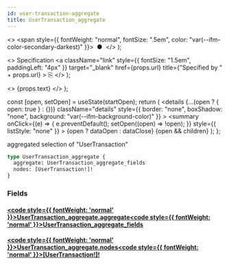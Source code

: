 ```yaml
---
id: user-transaction-aggregate
title: UserTransaction_aggregate
---
```


<head>
  <meta content="noindex" name="robots" />
  <meta charset="utf-8" />
</head>

  <>
    <span style={{ fontWeight: "normal", fontSize: ".5em", color: "var(--ifm-color-secondary-darkest)" }}>
      &nbsp;●&nbsp;
    </span>
  </>
);

  <>
    Specification
    <a
      className="link"
      style={{ fontSize: "1.5em", paddingLeft: "4px" }}
      target="_blank"
      href={props.url}
      title={"Specified by " + props.url}
    >
      ⎘
    </a>
  </>
);

  <>
    <span className={props.class}>{props.text}</span>
  </>
);


  const [open, setOpen] = useState(startOpen);
  return (
    <details
      {...(open ? { open: true } : {})}
      className="details"
      style={{ border: "none", boxShadow: "none", background: "var(--ifm-background-color)" }}
    >
      <summary
        onClick={(e) => {
          e.preventDefault();
          setOpen((open) => !open);
        }}
        style={{ listStyle: "none" }}
      >
        {open ? dataOpen : dataClose}
      </summary>
      {open && children}
    </details>
  );
};

aggregated selection of "UserTransaction"

```graphql
type UserTransaction_aggregate {
  aggregate: UserTransaction_aggregate_fields
  nodes: [UserTransaction!]!
}
```

### Fields

#### [<code style={{ fontWeight: 'normal' }}>UserTransaction_aggregate.<b>aggregate</b></code>](#)<Bullet />[<code style={{ fontWeight: 'normal' }}><b>UserTransaction_aggregate_fields</b></code>](/docs/api/flow/graphql/envio/objects/user-transaction-aggregate-fields.mdx) <Badge class="badge badge--secondary " text="object"/>

#### [<code style={{ fontWeight: 'normal' }}>UserTransaction_aggregate.<b>nodes</b></code>](#)<Bullet />[<code style={{ fontWeight: 'normal' }}><b>[UserTransaction!]!</b></code>](/docs/api/flow/graphql/envio/objects/user-transaction.mdx) <Badge class="badge badge--secondary badge--non_null" text="non-null"/> <Badge class="badge badge--secondary " text="object"/>
